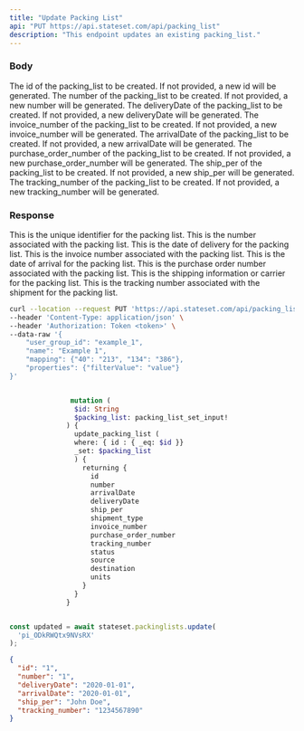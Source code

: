 ```yaml
---
title: "Update Packing List"
api: "PUT https://api.stateset.com/api/packing_list"
description: "This endpoint updates an existing packing_list."
---
```


### Body

<ParamField body="id" required="false" default="null">
  The id of the packing_list to be created. If not provided, a new id will be generated.
</ParamField>

<ParamField body="number" required="false" default="null">
  The number of the packing_list to be created. If not provided, a new number will be generated.
</ParamField>

<ParamField body="deliveryDate" required="false" default="null">
  The deliveryDate of the packing_list to be created. If not provided, a new deliveryDate will be generated.
</ParamField>

<ParamField body="invoice_number" required="false" default="null">
  The invoice_number of the packing_list to be created. If not provided, a new invoice_number will be generated.
</ParamField>

<ParamField body="arrivalDate" required="false" default="null">
  The arrivalDate of the packing_list to be created. If not provided, a new arrivalDate will be generated.
</ParamField>

<ParamField body="purchase_order_number" required="false" default="null">
  The purchase_order_number of the packing_list to be created. If not provided, a new purchase_order_number will be generated.
</ParamField>

<ParamField body="ship_per" required="false" default="null">
  The ship_per of the packing_list to be created. If not provided, a new ship_per will be generated.
</ParamField>

<ParamField body="tracking_number" required="false" default="null">
  The tracking_number of the packing_list to be created. If not provided, a new tracking_number will be generated.
</ParamField>

### Response

<ResponseField body="id" type="string">
  This is the unique identifier for the packing list.
</ResponseField>

<ResponseField body="number" type="string">
  This is the number associated with the packing list.
</ResponseField>

<ResponseField body="deliveryDate" type="string">
  This is the date of delivery for the packing list.
</ResponseField>

<ResponseField body="invoice_number" type="string">
  This is the invoice number associated with the packing list.
</ResponseField>

<ResponseField body="arrivalDate" type="string">
  This is the date of arrival for the packing list.
</ResponseField>

<ResponseField body="purchase_order_number" type="string">
  This is the purchase order number associated with the packing list.
</ResponseField>

<ResponseField body="ship_per" type="string">
  This is the shipping information or carrier for the packing list.
</ResponseField>

<ResponseField body="tracking_number" type="string">
  This is the tracking number associated with the shipment for the packing list.
</ResponseField>

<RequestExample>

```bash cURL
curl --location --request PUT 'https://api.stateset.com/api/packing_list' \
--header 'Content-Type: application/json' \
--header 'Authorization: Token <token>' \
--data-raw '{
    "user_group_id": "example_1",
    "name": "Example 1",
    "mapping": {"40": "213", "134": "386"},
    "properties": {"filterValue": "value"}
}'
```

```graphQL GraphQL

               mutation (
                $id: String
                $packing_list: packing_list_set_input!
              ) {
                update_packing_list (
                where: { id : { _eq: $id }}
                _set: $packing_list
                ) {
                  returning {
                    id
                    number
                    arrivalDate
                    deliveryDate
                    ship_per
                    shipment_type
                    invoice_number
                    purchase_order_number
                    tracking_number
                    status
                    source
                    destination
                    units
                  }
                }
              }


```

```javascript Node.js

const updated = await stateset.packinglists.update(
  'pi_ODkRWQtx9NVsRX'
);

```




</RequestExample>



<ResponseExample>

```json Response
{
  "id": "1",
  "number": "1",
  "deliveryDate": "2020-01-01",
  "arrivalDate": "2020-01-01",
  "ship_per": "John Doe",
  "tracking_number": "1234567890"
}

```

</ResponseExample>
